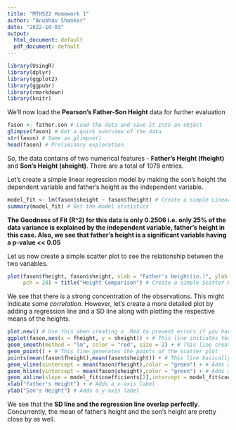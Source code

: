 ```yaml
---
title: "MTH522 Homework 1"
author: "Anubhav Shankar"
date: "2022-10-03"
output:
  html_document: default
  pdf_document: default
---
```





```r
library(UsingR)
library(dplyr)
library(ggplot2)
library(ggpubr)
library(rmarkdown)
library(knitr)
```





We'll now load the **Pearson's Father-Son Height** data for further evaluation



```r
fason <- father.son # Load the data and save it into an object
glimpse(fason) # Get a quick overview of the data
str(fason) # Same as glimpse()
head(fason) # Preliminary exploration

```





So, the data contains of two numerical features - **Father's Height (fheight)** and **Son's Height (sheight)**. There are a total of 1078 entries.





Let's create a simple linear regression model by making the son's height the dependent variable and father's height as the independent variable.



```r
model_fit <- lm(fason$sheight ~ fason$fheight) # Create a simple Linear Regression Model
summary(model_fit) # Get the model statistics
```




**The Goodness of Fit (R^2) for this data is only 0.2506 i.e. only 25% of the data variance is explained by the independent variable, father's height in this case. Also, we see that father's height is a significant variable having a p-value << 0.05**




Let us now create a simple scatter plot to see the relationship between the two variables.

```r
plot(fason$fheight, fason$sheight, xlab = "Father's Height(in.)", ylab = "Son's Height(in.)", 
     pch = 20) + title("Height Comparison") # Create a simple Scatter Plot 
```





We see that there is a strong concentration of the observations. This might indicate some *correlation*. However, let's create a more detailed plot by adding a regression line and a SD line along with plotting the respective means of the heights. 




```r
plot.new() # Use this when creating a .Rmd to prevent errors if you have multiple plots in a single file
ggplot(fason,aes(x = fheight, y = sheight)) + # This line initiates the plotting function
geom_smooth(method = "lm", color = "red", size = 2) + # This line creates the regression line
geom_point() + # This line generates the points of the scatter plot
points(mean(fason$fheight),mean(fason$sheight)) + # This line basically sets the coordinates
geom_vline(xintercept = mean(fason$fheight),color = "green") + # Adds a vertical line passing through the mean of father's height
geom_hline(yintercept = mean(fason$sheight),color = "green") + # Adds a vertical line passing through the mean of son's height
geom_abline(slope = model_fit$coefficients[2],intercept = model_fit$coefficients[1],color = "blue",size = 1) + # This line creates the SD line by getting the intercept and slope from the regression model
xlab("Father's Height") + # Adds a x-axis label
ylab("Son's Height") # Adds a y-axis label
```



We see that the **SD line and the regression line overlap perfectly**. Concurrently, the mean of father's height and the son's height are pretty close by as well.